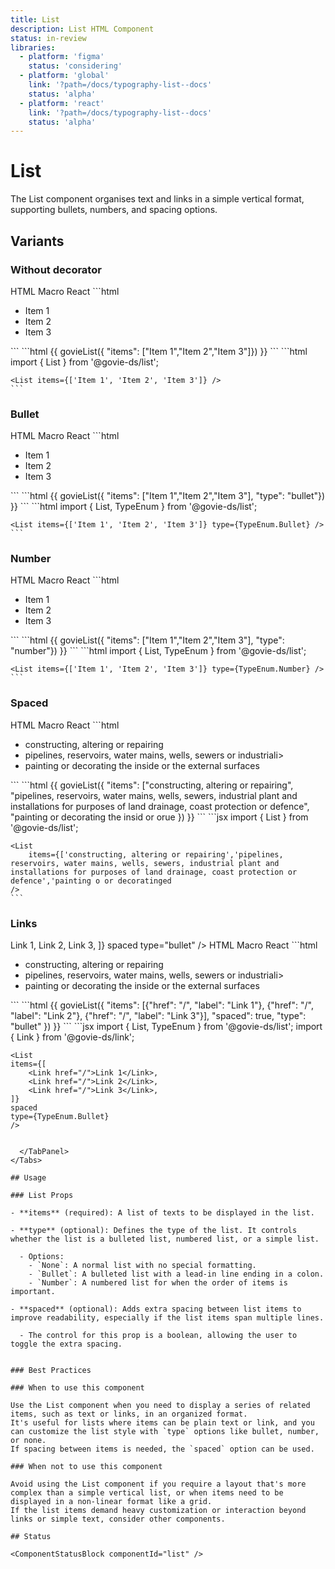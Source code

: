 ```yaml
---
title: List
description: List HTML Component
status: in-review
libraries:
  - platform: 'figma'
    status: 'considering'
  - platform: 'global'
    link: '?path=/docs/typography-list--docs'
    status: 'alpha'
  - platform: 'react'
    link: '?path=/docs/typography-list--docs'
    status: 'alpha'
---
```


# List

The List component organises text and links in a simple vertical format, supporting bullets, numbers, and spacing options.

## Variants

### Without decorator

<ComponentContainer>
  <List items={['Item 1', 'Item 2', 'Item 3']} />
</ComponentContainer>

<Tabs id="tab0">
  <TabList>
    <TabItem value="tab01" checked>HTML</TabItem>
    <TabItem value="tab02">Macro</TabItem>
    <TabItem value="tab03">React</TabItem>
  </TabList>
  <TabPanel value="tab01">        
    ```html
    <ul class="gi-list">
        <li>Item 1</li>
        <li>Item 2</li>
        <li>Item 3</li>
    </ul>
    ```
  </TabPanel>
  <TabPanel value="tab02">        
    ```html
    {{ govieList({ "items": ["Item 1","Item 2","Item 3"]}) }}
    ```
  </TabPanel>
  <TabPanel value="tab03">
    ```html
    import { List } from '@govie-ds/list';

    <List items={['Item 1', 'Item 2', 'Item 3']} />
    ```

  </TabPanel>
</Tabs>

### Bullet

<ComponentContainer>
  <List items={['Item 1', 'Item 2', 'Item 3']} type="bullet" />
</ComponentContainer>

<Tabs id="tab1">
  <TabList>
    <TabItem value="tab11" checked>HTML</TabItem>
    <TabItem value="tab12">Macro</TabItem>
    <TabItem value="tab13">React</TabItem>
  </TabList>
  <TabPanel value="tab11">        
    ```html
    <ul class="gi-list-bullet">
        <li>Item 1</li>
        <li>Item 2</li>
        <li>Item 3</li>
    </ul>
    ```
  </TabPanel>
  <TabPanel value="tab12">        
    ```html
    {{ govieList({ "items": ["Item 1","Item 2","Item 3"], "type": "bullet"}) }}
    ```
  </TabPanel>
  <TabPanel value="tab13">
    ```html
    import { List, TypeEnum } from '@govie-ds/list';

    <List items={['Item 1', 'Item 2', 'Item 3']} type={TypeEnum.Bullet} />
    ```

  </TabPanel>
</Tabs>

### Number

<ComponentContainer>
  <List items={['Item 1', 'Item 2', 'Item 3']} type="number" />
</ComponentContainer>

<Tabs id="tab2">
  <TabList>
    <TabItem value="tab21" checked>HTML</TabItem>
    <TabItem value="tab22">Macro</TabItem>
    <TabItem value="tab23">React</TabItem>
  </TabList>
  <TabPanel value="tab21">        
    ```html
    <ul class="gi-list-number">
        <li>Item 1</li>
        <li>Item 2</li>
        <li>Item 3</li>
    </ul>
    ```
  </TabPanel>
  <TabPanel value="tab12" >        
    ```html
    {{ govieList({ "items": ["Item 1","Item 2","Item 3"], "type": "number"}) }}
    ```
  </TabPanel>
  <TabPanel value="tab13" key="tab13-0">
    ```html
    import { List, TypeEnum } from '@govie-ds/list';

    <List items={['Item 1', 'Item 2', 'Item 3']} type={TypeEnum.Number} />
    ```

  </TabPanel>
</Tabs>

### Spaced

<ComponentContainer>
  <List
    items={[
      'constructing, altering or repairing',
      'pipelines, reservoirs, water mains or wells',
      'painting or decorating the inside or the external surfaces',
    ]}
    spaced
  />
</ComponentContainer>

<Tabs id="tab3">
  <TabList>
    <TabItem value="tab31" checked>HTML</TabItem>
    <TabItem value="tab32">Macro</TabItem>
    <TabItem value="tab33">React</TabItem>
  </TabList>
<TabPanel value="tab31">
  ```html
  <ul class="gi-list gi-list-spaced">
    <li>constructing, altering or repairing</li>
    <li>pipelines, reservoirs, water mains, wells, sewers or industriali>
    <li>painting or decorating the inside or the external surfaces</li>
  </ul>
  ```
</TabPanel>

  <TabPanel value="tab32">        
    ```html
    {{ govieList({ 
        "items": ["constructing, altering or repairing", "pipelines, reservoirs, water mains, wells, sewers, industrial plant and installations for purposes of land drainage, coast protection or defence", "painting or decorating the insid or orue
     })
    }}
    ```
  </TabPanel>

  <TabPanel value="tab33">        
    ```jsx
    import { List } from '@govie-ds/list';

    <List
        items={['constructing, altering or repairing','pipelines, reservoirs, water mains, wells, sewers, industrial plant and installations for purposes of land drainage, coast protection or defence','painting o or decoratinged
    />
    ```

  </TabPanel>
</Tabs>

### Links

<ComponentContainer>
  <List
    items={[
      <Link href="/">Link 1</Link>,
      <Link href="/">Link 2</Link>,
      <Link href="/">Link 3</Link>,
    ]}
    spaced
    type="bullet"
  />
</ComponentContainer>

<Tabs id="tab4">
  <TabList>
    <TabItem value="tab41" checked>HTML</TabItem>
    <TabItem value="tab42">Macro</TabItem>
    <TabItem value="tab43">React</TabItem>
  </TabList>
<TabPanel value="tab41">
  ```html
  <ul class="gi-list-bullet gi-list-spaced">
    <li>constructing, altering or repairing</li>
    <li>pipelines, reservoirs, water mains, wells, sewers or industriali>
    <li>painting or decorating the inside or the external surfaces</li>
  </ul>
  ```
</TabPanel>

  <TabPanel value="tab42">        
    ```html
    {{ govieList({ 
        "items": [{"href": "/", "label": "Link 1"}, {"href": "/", "label": "Link 2"}, {"href": "/", "label": "Link 3"}], 
        "spaced": true,
        "type": "bullet"
     })
    }}
    ```
  </TabPanel>

  <TabPanel value="tab43">        
    ```jsx
    import { List, TypeEnum } from '@govie-ds/list';
    import { Link } from '@govie-ds/link';

    <List
    items={[
        <Link href="/">Link 1</Link>,
        <Link href="/">Link 2</Link>,
        <Link href="/">Link 3</Link>,
    ]}
    spaced
    type={TypeEnum.Bullet}
    />

```

  </TabPanel>
</Tabs>

## Usage

### List Props

- **items** (required): A list of texts to be displayed in the list.

- **type** (optional): Defines the type of the list. It controls whether the list is a bulleted list, numbered list, or a simple list.

  - Options:
    - `None`: A normal list with no special formatting.
    - `Bullet`: A bulleted list with a lead-in line ending in a colon.
    - `Number`: A numbered list for when the order of items is important.

- **spaced** (optional): Adds extra spacing between list items to improve readability, especially if the list items span multiple lines.

  - The control for this prop is a boolean, allowing the user to toggle the extra spacing.


### Best Practices

### When to use this component

Use the List component when you need to display a series of related items, such as text or links, in an organized format.
It's useful for lists where items can be plain text or link, and you can customize the list style with `type` options like bullet, number, or none.
If spacing between items is needed, the `spaced` option can be used.

### When not to use this component

Avoid using the List component if you require a layout that's more complex than a simple vertical list, or when items need to be displayed in a non-linear format like a grid.
If the list items demand heavy customization or interaction beyond links or simple text, consider other components.

## Status

<ComponentStatusBlock componentId="list" />

```
